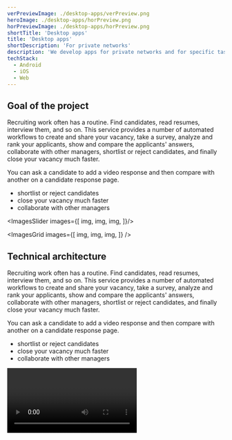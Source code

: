 ```yaml
---
verPreviewImage: ./desktop-apps/verPreview.png
heroImage: ./desktop-apps/horPreview.png
horPreviewImage: ./desktop-apps/horPreview.png
shortTitle: 'Desktop apps'
title: 'Desktop apps'
shortDescription: 'For private networks'
description: 'We develop apps for private networks and for specific tasks. We customize the inner tasks of your business.'
techStack:
  - Android
  - iOS
  - Web
---
```


## <Highlight>Goal</Highlight> of the project

Recruiting work often has a routine. Find candidates, read resumes, interview them, and so on. This service provides a number of automated workflows to create and share your vacancy, take a survey, analyze and rank your applicants, show and compare the applicants' answers, collaborate with other managers, shortlist or reject candidates, and finally close your vacancy much faster.

You can ask a candidate to add a video response and then compare with another on a candidate response page.

- shortlist or reject candidates
- close your vacancy much faster
- collaborate with other managers

<ImagesSlider images={[
  img,
  img,
  img,
]}/>

<ImagesGrid
  images={[
    img,
    img,
    img,
  ]}
/>

## Technical architecture

Recruiting work often has a routine. Find candidates, read resumes, interview them, and so on. This service provides a number of automated workflows to create and share your vacancy, take a survey, analyze and rank your applicants, show and compare the applicants' answers, collaborate with other managers, shortlist or reject candidates, and finally close your vacancy much faster.

You can ask a candidate to add a video response and then compare with another on a candidate response page.

- shortlist or reject candidates
- close your vacancy much faster
- collaborate with other managers

<Video url="https://vimeo.com/90509568" />

<Speech
  personPhoto={img1}
  personName="Michael Gaan"
  personPosition="CEO / Co-founder"
  title="Heading"
  text="One of our core values is design. As fans of all things simple, we create clean, in-your-face user interfaces even for the most sophisticated workflows.We strongly believe in the lean methodology, which means we'll encourage you to spend as little money as possible for the first version of your product."
/>

## Technical architecture

Recruiting work often has a routine. Find candidates, read resumes, interview them, and so on. This service provides a number of automated workflows to create and share your vacancy, take a survey, analyze and rank your applicants, show and compare the applicants' answers, collaborate with other managers, shortlist or reject candidates, and finally close your vacancy much faster.

You can ask a candidate to add a video response and then compare with another on a candidate response page.

- shortlist or reject candidates
- close your vacancy much faster
- collaborate with other managers

<ExpandedImage
  src={img0}
/>

| 3dddddddddddddddddddd | 3dddddddddddddd | 3ddddddddddd | 3 | 3 |
|---|---|---|---|---|
| d | d | d | d | d |
| d | d  | d  | d  | d  |
